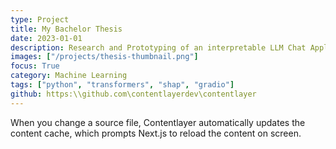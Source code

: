 ```yaml
---
type: Project
title: My Bachelor Thesis
date: 2023-01-01
description: Research and Prototyping of an interpretable LLM Chat Application.
images: ["/projects/thesis-thumbnail.png"]
focus: True
category: Machine Learning
tags: ["python", "transformers", "shap", "gradio"]
github: https:\\github.com\contentlayerdev\contentlayer
---
```


When you change a source file, Contentlayer automatically updates the content cache, which prompts Next.js to reload the content on screen.
